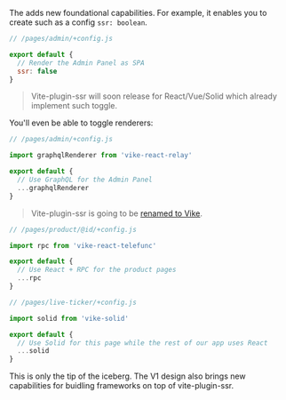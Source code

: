 
The <Link text="V1 design" href="/migration/v1-design" /> adds new foundational capabilities. For example, it enables you to create <Link text="custom configs" href="/meta" /> such as a config `ssr: boolean`.

```js
// /pages/admin/+config.js

export default {
  // Render the Admin Panel as SPA
  ssr: false
}
```

> Vite-plugin-ssr will soon release <Link text="built-in renderers" href="/renderers" /> for React/Vue/Solid which already implement such toggle.

You'll even be able to toggle renderers:

```js
// /pages/admin/+config.js

import graphqlRenderer from 'vike-react-relay'

export default {
  // Use GraphQL for the Admin Panel
  ...graphqlRenderer
}
```

> Vite-plugin-ssr is going to be [renamed to Vike](https://github.com/brillout/vite-plugin-ssr/issues/736).

```js
// /pages/product/@id/+config.js

import rpc from 'vike-react-telefunc'

export default {
  // Use React + RPC for the product pages
  ...rpc
}
```

```js
// /pages/live-ticker/+config.js

import solid from 'vike-solid'

export default {
  // Use Solid for this page while the rest of our app uses React
  ...solid
}
```

This is only the tip of the iceberg. The V1 design also brings new capabilities for buidling frameworks on top of vite-plugin-ssr.
